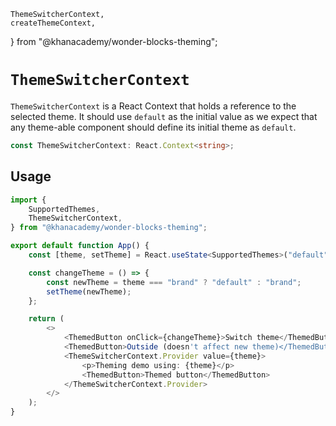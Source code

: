 
    ThemeSwitcherContext,
    createThemeContext,
} from "@khanacademy/wonder-blocks-theming";


<Meta title="Packages / Theming / ThemeSwitcherContext" />

# `ThemeSwitcherContext`

`ThemeSwitcherContext` is a React Context that holds a reference to the selected
theme. It should use `default` as the initial value as we expect that any
theme-able component should define its initial theme as `default`.

```ts
const ThemeSwitcherContext: React.Context<string>;
```

## Usage

<ThemeSwitcherContextExample />

```ts
import {
    SupportedThemes,
    ThemeSwitcherContext,
} from "@khanacademy/wonder-blocks-theming";

export default function App() {
    const [theme, setTheme] = React.useState<SupportedThemes>("default");

    const changeTheme = () => {
        const newTheme = theme === "brand" ? "default" : "brand";
        setTheme(newTheme);
    };

    return (
        <>
            <ThemedButton onClick={changeTheme}>Switch theme</ThemedButton>
            <ThemedButton>Outside (doesn't affect new theme)</ThemedButton>
            <ThemeSwitcherContext.Provider value={theme}>
                <p>Theming demo using: {theme}</p>
                <ThemedButton>Themed button</ThemedButton>
            </ThemeSwitcherContext.Provider>
        </>
    );
}
```
